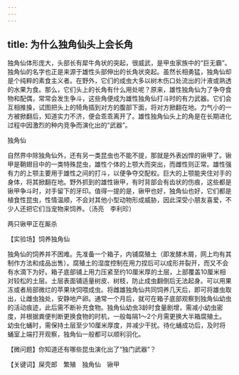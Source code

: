 ```yaml
---
---
---
```

title: 为什么独角仙头上会长角
---




独角仙体形庞大，头部长有犀牛角状的突起，很威武，是甲虫家族中的“巨无霸”。独角仙的名字也正是来源于雄性头部伸出的长角状突起。虽然长相勇猛，独角仙却是个纯粹的素食主义者。在野外，它们的成虫大多以树木伤口处流出的汁液或熟透的水果为食。那么，它们头上的长角有什么用处呢？原来，雄性独角仙为了争夺食物和配偶，常常会发生争斗，这些角便成为雄性独角仙打斗时的有力武器。它们会互相推搡，试图把头上的犄角插到对方的腹部下面，将对方掀翻在地。力气小的一方被掀翻后，知道实力不济，便会乖乖离开了。雄性独角仙头上的角是在长期进化过程中因激烈的种内竞争而演化出的“武器”。

独角仙



自然界中除独角仙外，还有另一类昆虫也不能不提，那就是外表凶悍的锹甲了。锹甲是鞘翅目中的一类特殊昆虫，雄性个体的上颚大而突出，而雌性则正常。雄性强有力的上颚主要用于雄性之间的打斗，以便争夺交配权。巨大的上颚能夹住对手的身体，将其掀翻在地。野外抓到的雄性锹甲，有时背部会有齿状的伤痕，这些都是锹甲争斗时，对手留下的牙印。值得一提的是，锹甲也好，独角仙也好，它们都是植食性昆虫，性情温顺，不会对其他小型动物形成威胁，因此深受小朋友喜爱，不少人还把它们当宠物来饲养。（汤亮　李利珍）

两只锹甲正在厮杀





【实验场】饲养独角仙



独角仙的饲养并不困难。先准备一个箱子，内铺腐殖土（即发酵木屑，网上均有其制作方法和成品出售）。腐殖土的湿度控制在用力捏后可以成形并裂开，而又不会有水滴下为好。箱子底部铺上用力压紧至约10厘米厚的土层，上部覆盖10厘米相对较松的土层。土层表面铺适量树皮、树枝，防止成虫翻倒后无法起身。可以用果冻或者局部微烂的苹果块饲喂成虫。将雌雄独角仙共同饲养几天后，即可将雄虫取出，让雌虫独处，安静地产卵。通常一个月后，就可在箱子底部观察到独角仙幼虫的活动痕迹，此后需不断补充食物。独角仙幼虫3龄时食量剧增，需减小幼虫密度，并根据粪便判断更换食物的时机，一般每隔1～2个月需更换大半箱腐殖土。幼虫化蛹时，需保持土层至少10厘米厚度，并减少干扰。待化蛹成功后，及时将蛹室上端打开观察，独角仙一般都可以顺利羽化。

【微问题】你知道还有哪些昆虫演化出了“独门武器”？

【关键词】屎壳郎　繁殖　独角仙　锹甲